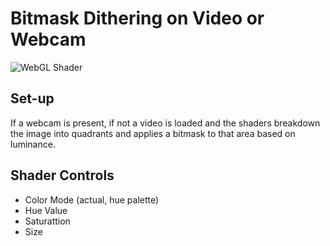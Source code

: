 # Bitmask Dithering on Video or Webcam

![WebGL Shader](screenshot.png)

## Set-up

If a webcam is present, if not a video is loaded and the shaders breakdown the image into quadrants and applies a bitmask to that area based on luminance.

## Shader Controls

- Color Mode (actual, hue palette)
- Hue Value 
- Saturattion
- Size
